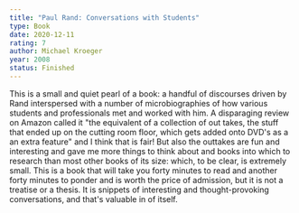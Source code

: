 ```yaml
---
title: "Paul Rand: Conversations with Students"
type: Book
date: 2020-12-11
rating: 7
author: Michael Kroeger
year: 2008
status: Finished
---
```


This is a small and quiet pearl of a book: a handful of discourses driven by Rand interspersed with a number of microbiographies of how various students and professionals met and worked with him. A disparaging review on Amazon called it "the equivalent of a collection of out takes, the stuff that ended up on the cutting room floor, which gets added onto DVD's as a an extra feature" and I think that is fair! But also the outtakes are fun and interesting and gave me more things to think about and books into which to research than most other books of its size: which, to be clear, is extremely small. This is a book that will take you forty minutes to read and another forty minutes to ponder and is worth the price of admission, but it is not a treatise or a thesis. It is snippets of interesting and thought-provoking conversations, and that's valuable in of itself.
